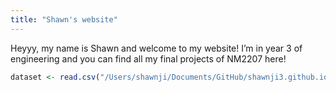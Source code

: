 ```yaml
---
title: "Shawn's website"
---
```


Heyyy, my name is Shawn and welcome to my website! I'm in year 3 of engineering and you can find all my final projects of NM2207 here!


```r
dataset <- read.csv("/Users/shawnji/Documents/GitHub/shawnji3.github.io/Billboard_Hot100_Songs_Spotify_1946-2022.csv")

```